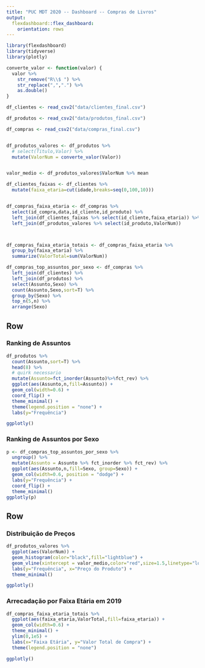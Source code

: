 ```yaml
---
title: "PUC MDT 2020 -- Dashboard -- Compras de Livros"
output: 
  flexdashboard::flex_dashboard:
    orientation: rows
---
```


```r
library(flexdashboard)
library(tidyverse)
library(plotly)
```


```r
converte_valor <- function(valor) {
  valor %>%
    str_remove("R\\$ ") %>%
    str_replace(",",".") %>%
    as.double()
}

df_clientes <- read_csv2("data/clientes_final.csv")

df_produtos <- read_csv2("data/produtos_final.csv")

df_compras <- read_csv2("data/compras_final.csv")


df_produtos_valores <- df_produtos %>%
  # select(Titulo,Valor) %>%
  mutate(ValorNum = converte_valor(Valor))


valor_medio <- df_produtos_valores$ValorNum %>% mean

df_clientes_faixas <- df_clientes %>%
  mutate(faixa_etaria=cut(idade,breaks=seq(0,100,10)))


df_compras_faixa_etaria <- df_compras %>%
  select(id_compra,data,id_cliente,id_produto) %>%
  left_join(df_clientes_faixas %>% select(id_cliente,faixa_etaria)) %>%
  left_join(df_produtos_valores %>% select(id_produto,ValorNum))



df_compras_faixa_etaria_totais <- df_compras_faixa_etaria %>%
  group_by(faixa_etaria) %>%
  summarize(ValorTotal=sum(ValorNum))

df_compras_top_assuntos_por_sexo <- df_compras %>%
  left_join(df_clientes) %>%
  left_join(df_produtos) %>%
  select(Assunto,Sexo) %>%
  count(Assunto,Sexo,sort=T) %>%
  group_by(Sexo) %>%
  top_n(5,n) %>%
  arrange(Sexo)
```


Row {data-height=500}
-------------------------------------

### Ranking de Assuntos

```r
df_produtos %>%
  count(Assunto,sort=T) %>%
  head(8) %>%
  # quirk necessario
  mutate(Assunto=fct_inorder(Assunto)%>%fct_rev) %>%
  ggplot(aes(Assunto,n,fill=Assunto)) +
  geom_col(width=0.6) +
  coord_flip() +
  theme_minimal() +
  theme(legend.position = "none") +
  labs(y="Frequência")

ggplotly()
```

### Ranking de Assuntos por Sexo

```r
p <- df_compras_top_assuntos_por_sexo %>%
  ungroup() %>%
  mutate(Assunto = Assunto %>% fct_inorder %>% fct_rev) %>%
  ggplot(aes(Assunto,n,fill=Sexo, group=Sexo)) +
  geom_col(width=0.6, position = "dodge") +
  labs(y="Frequência") +
  coord_flip() +
  theme_minimal()
ggplotly(p)
```

Row {data-height=500}
-------------------------------------
   
### Distribuição de Preços

```r
df_produtos_valores %>%
  ggplot(aes(ValorNum)) +
  geom_histogram(color="black",fill="lightblue") +
  geom_vline(xintercept = valor_medio,color="red",size=1.5,linetype="longdash") +
  labs(y="Frequência", x="Preço do Produto") +
  theme_minimal()

ggplotly()
```
    
### Arrecadação por Faixa Etária em 2019

```r
df_compras_faixa_etaria_totais %>%
  ggplot(aes(faixa_etaria,ValorTotal,fill=faixa_etaria)) +
  geom_col(width=0.6) +
  theme_minimal() +
  ylim(0,1e5) +
  labs(x="Faixa Etária", y="Valor Total de Compra") +
  theme(legend.position = "none")

ggplotly()
```



